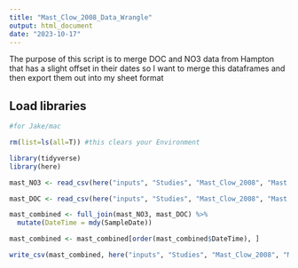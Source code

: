 ```yaml
---
title: "Mast_Clow_2008_Data_Wrangle"
output: html_document
date: "2023-10-17"
---
```


The purpose of this script is to merge DOC and NO3 data from Hampton that has a slight offset in their dates so I want to merge this dataframes and then export them out into my sheet format

## Load libraries 
```r
#for Jake/mac

rm(list=ls(all=T)) #this clears your Environment

library(tidyverse)
library(here)

```

```r
mast_NO3 <- read_csv(here("inputs", "Studies", "Mast_Clow_2008", "Mast and Clow - 2008 - NO3_Extracted-R.csv")) 

mast_DOC <- read_csv(here("inputs", "Studies", "Mast_Clow_2008", "Mast and Clow - 2008 - DOC_Extracted-R.csv")) 


```

```r
mast_combined <- full_join(mast_NO3, mast_DOC) %>% 
  mutate(DateTime = mdy(SampleDate)) 

mast_combined <- mast_combined[order(mast_combined$DateTime), ]

```


```r
write_csv(mast_combined, here("inputs", "Studies", "Mast_Clow_2008", "Mast_DOC_NO3_merged.csv"))
```






